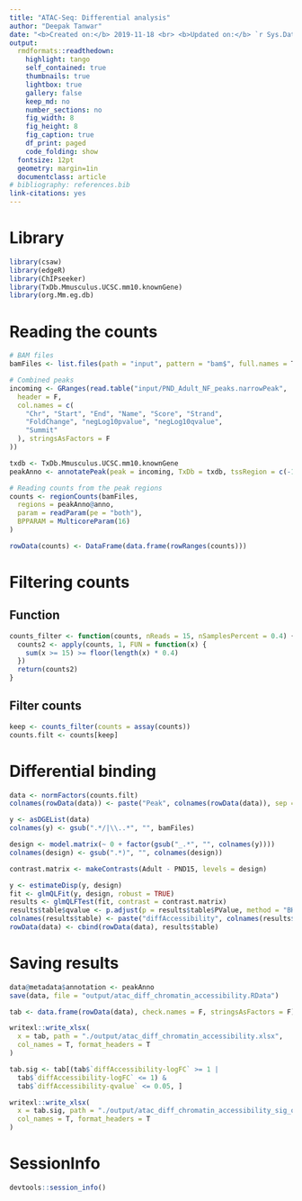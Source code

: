 ```yaml
---
title: "ATAC-Seq: Differential analysis"
author: "Deepak Tanwar"
date: "<b>Created on:</b> 2019-11-18 <br> <b>Updated on:</b> `r Sys.Date()`"
output:
  rmdformats::readthedown:
    highlight: tango
    self_contained: true
    thumbnails: true
    lightbox: true
    gallery: false
    keep_md: no
    number_sections: no
    fig_width: 8
    fig_height: 8
    fig_caption: true
    df_print: paged
    code_folding: show
  fontsize: 12pt
  geometry: margin=1in
  documentclass: article
# bibliography: references.bib
link-citations: yes
---
```


# Library
```r
library(csaw)
library(edgeR)
library(ChIPseeker)
library(TxDb.Mmusculus.UCSC.mm10.knownGene)
library(org.Mm.eg.db)
```

# Reading the counts
```r
# BAM files
bamFiles <- list.files(path = "input", pattern = "bam$", full.names = T)

# Combined peaks
incoming <- GRanges(read.table("input/PND_Adult_NF_peaks.narrowPeak",
  header = F,
  col.names = c(
    "Chr", "Start", "End", "Name", "Score", "Strand",
    "FoldChange", "negLog10pvalue", "negLog10qvalue",
    "Summit"
  ), stringsAsFactors = F
))

txdb <- TxDb.Mmusculus.UCSC.mm10.knownGene
peakAnno <- annotatePeak(peak = incoming, TxDb = txdb, tssRegion = c(-1000, 1000), annoDb = "org.Mm.eg.db")

# Reading counts from the peak regions
counts <- regionCounts(bamFiles,
  regions = peakAnno@anno,
  param = readParam(pe = "both"),
  BPPARAM = MulticoreParam(16)
)

rowData(counts) <- DataFrame(data.frame(rowRanges(counts)))
```

# Filtering counts

## Function
```r
counts_filter <- function(counts, nReads = 15, nSamplesPercent = 0.4) {
  counts2 <- apply(counts, 1, FUN = function(x) {
    sum(x >= 15) >= floor(length(x) * 0.4)
  })
  return(counts2)
}
```

## Filter counts
```r
keep <- counts_filter(counts = assay(counts))
counts.filt <- counts[keep]
```

# Differential binding
```r
data <- normFactors(counts.filt)
colnames(rowData(data)) <- paste("Peak", colnames(rowData(data)), sep = "-")

y <- asDGEList(data)
colnames(y) <- gsub(".*/|\\..*", "", bamFiles)

design <- model.matrix(~ 0 + factor(gsub("_.*", "", colnames(y))))
colnames(design) <- gsub(".*)", "", colnames(design))

contrast.matrix <- makeContrasts(Adult - PND15, levels = design)

y <- estimateDisp(y, design)
fit <- glmQLFit(y, design, robust = TRUE)
results <- glmQLFTest(fit, contrast = contrast.matrix)
results$table$qvalue <- p.adjust(p = results$table$PValue, method = "BH")
colnames(results$table) <- paste("diffAccessibility", colnames(results$table), sep = "-")
rowData(data) <- cbind(rowData(data), results$table)
```


# Saving results
```r
data@metadata$annotation <- peakAnno
save(data, file = "output/atac_diff_chromatin_accessibility.RData")

tab <- data.frame(rowData(data), check.names = F, stringsAsFactors = F)

writexl::write_xlsx(
  x = tab, path = "./output/atac_diff_chromatin_accessibility.xlsx",
  col_names = T, format_headers = T
)

tab.sig <- tab[(tab$`diffAccessibility-logFC` >= 1 |
  tab$`diffAccessibility-logFC` <= 1) &
  tab$`diffAccessibility-qvalue` <= 0.05, ]

writexl::write_xlsx(
  x = tab.sig, path = "./output/atac_diff_chromatin_accessibility_sig_qval05.xlsx",
  col_names = T, format_headers = T
)
```

# SessionInfo
```r
devtools::session_info()
```